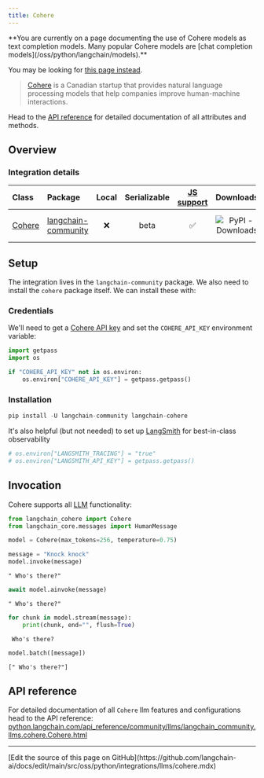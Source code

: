 ```yaml
---
title: Cohere
---
```


<Warning>
**You are currently on a page documenting the use of Cohere models as text completion models. Many popular Cohere models are [chat completion models](/oss/python/langchain/models).**

You may be looking for [this page instead](/oss/python/integrations/chat/cohere/).
</Warning>

>[Cohere](https://cohere.ai/about) is a Canadian startup that provides natural language processing models that help companies improve human-machine interactions.

Head to the [API reference](https://python.langchain.com/api_reference/community/llms/langchain_community.llms.cohere.Cohere.html) for detailed documentation of all attributes and methods.

## Overview

### Integration details

| Class | Package | Local | Serializable | [JS support](https://js.langchain.com/docs/integrations/llms/cohere/) | Downloads | Version |
| :--- | :--- | :---: | :---: |  :---: | :---: | :---: |
| [Cohere](https://python.langchain.com/api_reference/community/llms/langchain_community.llms.cohere.Cohere.html) | [langchain-community](https://python.langchain.com/api_reference/community/index.html) | ❌ | beta | ✅ | ![PyPI - Downloads](https://img.shields.io/pypi/dm/langchain_community?style=flat-square&label=%20) | ![PyPI - Version](https://img.shields.io/pypi/v/langchain_community?style=flat-square&label=%20) |

## Setup

The integration lives in the `langchain-community` package. We also need to install the `cohere` package itself. We can install these with:

### Credentials

We'll need to get a [Cohere API key](https://cohere.com/) and set the `COHERE_API_KEY` environment variable:

```python
import getpass
import os

if "COHERE_API_KEY" not in os.environ:
    os.environ["COHERE_API_KEY"] = getpass.getpass()
```

### Installation

```python
pip install -U langchain-community langchain-cohere
```

It's also helpful (but not needed) to set up [LangSmith](https://smith.langchain.com/) for best-in-class observability

```python
# os.environ["LANGSMITH_TRACING"] = "true"
# os.environ["LANGSMITH_API_KEY"] = getpass.getpass()
```

## Invocation

Cohere supports all [LLM](/oss/python/langchain/models) functionality:

```python
from langchain_cohere import Cohere
from langchain_core.messages import HumanMessage
```

```python
model = Cohere(max_tokens=256, temperature=0.75)
```

```python
message = "Knock knock"
model.invoke(message)
```

```output
" Who's there?"
```

```python
await model.ainvoke(message)
```

```output
" Who's there?"
```

```python
for chunk in model.stream(message):
    print(chunk, end="", flush=True)
```

```output
 Who's there?
```

```python
model.batch([message])
```

```output
[" Who's there?"]
```

## API reference

For detailed documentation of all `Cohere` llm features and configurations head to the API reference: [python.langchain.com/api_reference/community/llms/langchain_community.llms.cohere.Cohere.html](https://python.langchain.com/api_reference/community/llms/langchain_community.llms.cohere.Cohere.html)

---

<Callout icon="pen-to-square" iconType="regular">
  [Edit the source of this page on GitHub](https://github.com/langchain-ai/docs/edit/main/src/oss/python/integrations/llms/cohere.mdx)
</Callout>
